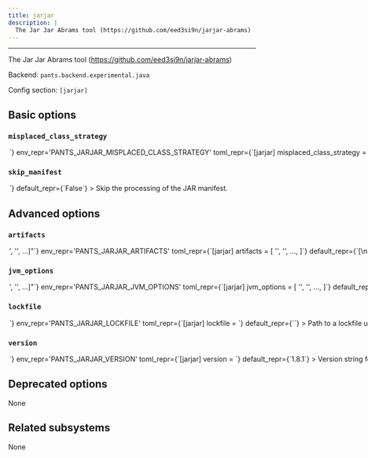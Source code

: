 ```yaml
---
title: jarjar
description: |
  The Jar Jar Abrams tool (https://github.com/eed3si9n/jarjar-abrams)
---
```



---

The Jar Jar Abrams tool (https://github.com/eed3si9n/jarjar-abrams)

Backend: <span className="color--primary">`pants.backend.experimental.java`</span>

Config section: <span className="color--primary">`[jarjar]`</span>

<span className={styles.options}>

## Basic options

### `misplaced_class_strategy`

<Option
  cli_repr={`--jarjar-misplaced-class-strategy=<MisplacedClassStrategy>`}
  env_repr='PANTS_JARJAR_MISPLACED_CLASS_STRATEGY'
  toml_repr={`[jarjar]
misplaced_class_strategy = <MisplacedClassStrategy>`}
  one_of='fatal, skip, omit, move'
  default_repr={`None`}
>

The strategy to use when processing class files that are in the wrong package.

</Option>

### `skip_manifest`

<Option
  cli_repr={`--[no-]jarjar-skip-manifest`}
  env_repr='PANTS_JARJAR_SKIP_MANIFEST'
  toml_repr={`[jarjar]
skip_manifest = <bool>`}
  default_repr={`False`}
>

Skip the processing of the JAR manifest.

</Option>

## Advanced options

### `artifacts`

<Option
  cli_repr={`--jarjar-artifacts="['<str>', '<str>', ...]"`}
  env_repr='PANTS_JARJAR_ARTIFACTS'
  toml_repr={`[jarjar]
artifacts = [
    '<str>',
    '<str>',
    ...,
]`}
  default_repr={`[\n  "com.eed3si9n.jarjar:jarjar-assembly:{version}"\n]`}
>

Artifact requirements for this tool using specified as either the address of a `jvm_artifact` target or, alternatively, as a colon-separated Maven coordinates (e.g., `group:name:version`). For Maven coordinates, the string `{version}` version will be substituted with the value of the `[jarjar].version` option.

</Option>

### `jvm_options`

<Option
  cli_repr={`--jarjar-jvm-options="['<str>', '<str>', ...]"`}
  env_repr='PANTS_JARJAR_JVM_OPTIONS'
  toml_repr={`[jarjar]
jvm_options = [
    '<str>',
    '<str>',
    ...,
]`}
  default_repr={`[]`}
>

List of JVM options to pass to `jarjar` JVM processes.

Options set here will be added to those set in `[jvm].global_options`. Please check the documentation for the `jvm` subsystem to see what values are accepted here.

</Option>

### `lockfile`

<Option
  cli_repr={`--jarjar-lockfile=<str>`}
  env_repr='PANTS_JARJAR_LOCKFILE'
  toml_repr={`[jarjar]
lockfile = <str>`}
  default_repr={`<default>`}
>

Path to a lockfile used for installing the tool.

Set to the string `<default>` to use a lockfile provided by Pants, so long as you have not changed the `--version` option. See https://github.com/pantsbuild/pants/blob/release_2.21.2rc2/src/python/pants/jvm/shading/jarjar.default.lockfile.txt for the default lockfile contents.

To use a custom lockfile, set this option to a file path relative to the build root, then run `pants jvm-generate-lockfiles --resolve=jarjar`.

</Option>

### `version`

<Option
  cli_repr={`--jarjar-version=<str>`}
  env_repr='PANTS_JARJAR_VERSION'
  toml_repr={`[jarjar]
version = <str>`}
  default_repr={`1.8.1`}
>

Version string for the tool. This is available for substitution in the `[jarjar].artifacts` option by including the string `{version}`.

</Option>

## Deprecated options

None

## Related subsystems

None

</span>
